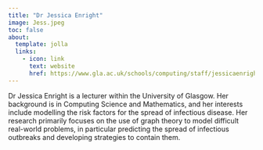 ```yaml
---
title: "Dr Jessica Enright"
image: Jess.jpeg
toc: false
about:
  template: jolla
  links:
    - icon: link
      text: website
      href: https://www.gla.ac.uk/schools/computing/staff/jessicaenright/
---
```


Dr Jessica Enright is a lecturer within the University of Glasgow. Her background is in Computing Science and Mathematics, and her interests include modelling the risk factors for the spread of infectious disease. Her research primarily focuses on the use of graph theory to model difficult real-world problems, in particular predicting the spread of infectious outbreaks and developing strategies to contain them.
